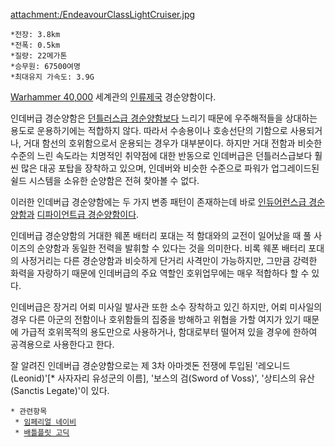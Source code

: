 {{{+1 '''Endeavour Class Light Cruiser'''}}}

attachment:/EndeavourClassLightCruiser.jpg

 *전장: 3.8km
 *전폭: 0.5km
 *질량: 22메가톤
 *승무원: 67500여명
 *최대유지 가속도: 3.9G

[[Warhammer 40,000]] 세계관의 [[인류제국]] 경순양함이다.

인데버급 경순양함은 [[던틀러스급 경순양함]]보다 느리기 때문에 우주해적들을 상대하는 용도로 운용하기에는 적합하지 않다. 따라서 수송용이나 호송선단의 기함으로 사용되거나, 거대 함선의 호위함으로서 운용되는 경우가 대부분이다. 하지만 거대 전함과 비슷한 수준의 느린 속도라는 치명적인 취약점에 대한 반동으로 인데버급은 던틀러스급보다 훨씬 많은 대공 포탑을 장착하고 있으며, 인데버와 비슷한 수준으로 파워가 업그레이드된 쉴드 시스템을 소유한 순양함은 전혀 찾아볼 수 없다.

이러한 인데버급 경순양함에는 두 가지 변종 패턴이 존재하는데 바로 [[인듀어런스급 경순양함]]과 [[디파이언트급 경순양함]]이다.

인데버급 경순양함의 거대한 웨폰 배터리 포대는 적 함대와의 교전이 일어났을 때 풀 사이즈의 순양함과 동일한 전력을 발휘할 수 있다는 것을 의미한다. 비록 웨폰 배터리 포대의 사정거리는 다른 경순양함과 비슷하게 단거리 사격만이 가능하지만, 그만큼 강력한 화력을 자랑하기 때문에 인데버급의 주요 역할인 호위업무에는 매우 적합하다 할 수 있다. 

인데버급은 장거리 어뢰 미사일 발사관 또한 소수 장착하고 있긴 하지만, 어뢰 미사일의 경우 다른 아군의 전함이나 호위함들의 집중을 방해하고 위협을 가할 여지가 있기 때문에 가급적 호위목적의 용도만으로 사용하거나, 함대로부터 떨어져 있을 경우에 한하여 공격용으로 사용한다고 한다.

잘 알려진 인데버급 경순양함으로는 제 3차 아마겟돈 전쟁에 투입된 '레오니드(Leonid)'[* 사자자리 유성군의 이름], '보스의 검(Sword of Voss)', '상티스의 유산(Sanctis Legate)'이 있다.

 * 관련항목
  * [[임페리얼 네이비]]
  * [[배틀플릿 고딕]]
